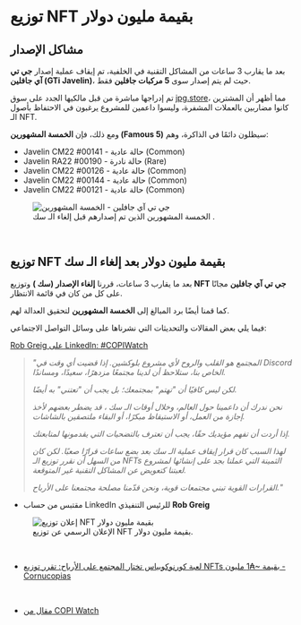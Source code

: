 # توزيع NFT بقيمة مليون دولار  

## مشاكل الإصدار 

بعد ما يقارب 3 ساعات من المشاكل التقنية في الخلفية، تم إيقاف عملية إصدار **جي تي آي جافلين (GTi Javelin)**، حيث لم يتم إصدار سوى **5 مركبات جافلين** فقط.  

تم إدراجها مباشرة من قبل مالكيها الجدد على سوق [jpg.store](https://www.jpg.store/collection/cornucopiasgtijavelin2022)، مما أظهر أن المشترين كانوا مضاربين بالعملات المشفرة، وليسوا داعمين للمشروع يرغبون في الاحتفاظ بأصول الـ NFT.  

ومع ذلك، فإن **الخمسة المشهورين (Famous 5)** سيظلون دائمًا في الذاكرة، وهم:  

<ul className="styled-list">
  <li><span className="rarity-common">Javelin CM22 #00141 - حالة عادية (Common)</span></li>
  <li><span className="rarity-rare">Javelin RA22 #00190 - حالة نادرة (Rare)</span></li>
  <li><span className="rarity-common">Javelin CM22 #00126 - حالة عادية (Common)</span></li>
  <li><span className="rarity-common">Javelin CM22 #00144 - حالة عادية (Common)</span></li>
  <li><span className="rarity-common">Javelin CM22 #00121 - حالة عادية (Common)</span></li>
</ul>  

<figure className="img-center">
  <img src="/images/nfts/gti/javelin-famous5.avif" alt="جي تي آي جافلين - الخمسة المشهورين" />
  <figcaption>الخمسة المشهورين الذين تم إصدارهم قبل إلغاء الـ سك .</figcaption>
</figure>  

</br>

## توزيع NFT بقيمة مليون دولار بعد إلغاء الـ سك   

بعد ما يقارب 3 ساعات، قررنا **إلغاء الإصدار (سك )** وتوزيع **NFT جي تي آي جافلين** مجانًا على كل من كان في قائمة الانتظار.  

كما قمنا أيضًا برد المبالغ إلى **الخمسة المشهورين** لتحقيق العدالة لهم.  

فيما يلي بعض المقالات والتحديثات التي نشرناها على وسائل التواصل الاجتماعي:  

<div className="note-box">
  <a href="https://www.linkedin.com/posts/robgreig_copiwatch-activity-6910091482502701056-1zTa/" target="_blank" rel="noopener noreferrer">
    Rob Greig على LinkedIn: #COPIWatch
  </a>
</div>  

> *"المجتمع هو القلب والروح لأي مشروع بلوكشين. إذا قضيت أي وقت في Discord الخاص بنا، ستلاحظ أن لدينا مجتمعًا مزدهرًا، سعيدًا، ومساندًا.*  
>   
> *لكن ليس كافيًا أن "تهتم" بمجتمعك؛ بل يجب أن "تعتني" به أيضًا.*  
>   
> *نحن ندرك أن داعمينا حول العالم، وخلال أوقات الـ سك ، قد يضطر بعضهم لأخذ إجازة من العمل، أو الاستيقاظ مبكرًا، أو البقاء ملتصقين بالشاشات.*  
>   
> *إذا أردت أن تفهم مؤيديك حقًا، يجب أن تعترف بالتضحيات التي يقدمونها لمتابعتك.*  
>   
> *لهذا السبب كان قرار إيقاف عملية الـ سك  بعد بضع ساعات قرارًا صعبًا. لكن كان من السهل أن نقرر توزيع الـ NFTs الثمينة التي عملنا بجد على إنشائها لمشروع لعبتنا كتعويض عن المشاكل التقنية غير المتوقعة.*  
>   
> *القرارات القوية تبني مجتمعات قوية، ونحن قدّمنا مصلحة مجتمعنا على الأرباح."*  

- مقتبس من حساب LinkedIn للرئيس التنفيذي **Rob Greig**  

<figure className="img-center">
  <img src="/images/nfts/gti/javelin-1m-giveaway.png" alt="إعلان توزيع NFT بقيمة مليون دولار" />
  <figcaption>الإعلان الرسمي عن توزيع NFT بقيمة مليون دولار.</figcaption>
</figure>
  

</br>

- [لعبة كورنوكوبياس تختار المجتمع على الأرباح: تقرر توزيع NFTs بقيمة ~₳1 مليون - Cornucopias](https://www.cornucopias.io/2022/03/16/cornucopias-metaverse-game-chooses-community-over-profits-opts-to-give-away-gaming-nfts-worth-1-million-ada-total)  

</br>

- [مقال من COPI Watch](/community/copiwatch)  
